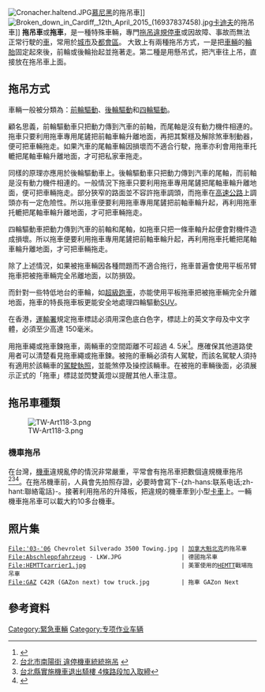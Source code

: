 {{Redirect2|拖車|动车组中的无动力车|动车组拖车}}
[[File:Cronacher.haltend.JPG|thumb]][[慕尼黑|慕尼黑]]的拖吊車]]
[[File:Broken_down_in_Cardiff,_12th_April_2015_(16937837458).jpg|thumb]][[卡迪夫|卡迪夫]]的拖吊車]]
'''拖吊車'''或'''拖車'''，是一種特殊車輛，專門[[拖吊|拖吊]][[違規停車|違規停車]]或因故障、事故而無法正常行駛的[[車|車]]，常用於[[城市|城市]]及[[都會區|都會區]]。
大致上有兩種拖吊方式，一是把[[車輛|車輛]]的[[輪胎|輪胎]]固定起來後，前輪或後輪抬起並拖著走。第二種是用懸吊式，把汽車往上吊，直接放在拖吊車上面。

==拖吊方式==
車輛一般被分類為：[[前輪驅動|前輪驅動]]、[[後輪驅動|後輪驅動]]和[[四輪驅動|四輪驅動]]。

顧名思義，前輪驅動車只把動力傳到汽車的前軸，而尾軸是沒有動力機件相連的。拖車只要利用拖車專用尾鏟把前軸車輪升離地面，再把其繫穩及解除煞車制動器，便可把車輛拖走。如果汽車的尾軸車輪因損壞而不適合行駛，拖車亦利會用拖車托轆把尾軸車輪升離地面，才可把私家車拖走。

同樣的原理亦應用於後輪驅動車上。後輪驅動車只把動力傳到汽車的尾軸，而前軸是沒有動力機件相連的。一般情況下拖車只要利用拖車專用尾鏟把尾軸車輪升離地面，便可把車輛拖走。部分狹窄的路面並不容許拖車調頭，而拖車在[[高速公路|高速公路]]上調頭亦有一定危險性。所以拖車便要利用拖車專用尾鏟把前軸車輪升起，再利用拖車托轆把尾軸車輪升離地面，才可把車輛拖走。

四輪驅動車把動力傳到汽車的前軸和尾軸，如拖車只把一條車軸升起便會對機件造成損壞。所以拖車便要利用拖車專用尾鏟把前軸車輪升起，再利用拖車托轆把尾軸車輪升離地面，才可把車輛拖走。

除了上述情況，如果被拖車輛因各種問題而不適合拖行，拖車普遍會使用平板吊臂拖車把被拖車輛完全吊離地面，以防損毀。

而針對一些特低地台的車輪，如[[超級跑車|超級跑車]]，亦能使用平板拖車把被拖車輛完全升離地面，拖車的特長拖車板更能安全地處理四輪驅動[[SUV|SUV]]。

在香港，[[運輸署|運輸署]]規定拖車標誌必須用深色底白色字，標誌上的英文字母及中文字體，必須至少高達 150毫米。

用拖車繩或拖車鍊拖車，兩輛車的空間距離不可超過 4. 5米<ref>{{Cite web|title=運輸署 - 運載貨物、長車和拖車|url=https://www.td.gov.hk/tc/road_safety/road_users_code/index/chapter_6_for_professional_drivers/loads_/index.html|accessdate=2019-07-24|work=www.td.gov.hk|archive-date=2019-07-24|archive-url=https://web.archive.org/web/20190724100339/https://www.td.gov.hk/tc/road_safety/road_users_code/index/chapter_6_for_professional_drivers/loads_/index.html|dead-url=no}}</ref>。應確保其他道路使用者可以清楚看見拖車繩或拖車鍊。被拖的車輛必須有人駕駛，而該名駕駛人須持有適用於該輛車的[[駕駛執照|駕駛執照]]，並能煞停及操控該輛車。在被拖的車輛後面，必須展示正式的「拖車」標誌並閃雙黃燈以提醒其他人車注意。

== 拖吊車種類 ==
[[File:TW-Art118-3.png|thumb]]
=== 機車拖吊 ===
在台灣，[[摩托車|機車]]違規亂停的情況非常嚴重，平常會有拖吊車把數個違規機車拖吊<ref>[http://www.libertytimes.com.tw/2005/new/jan/2/today-life9.htm 台北市南陽街 違停機車統統拖吊] {{webarchive|url=https://web.archive.org/web/20100619035923/http://www.libertytimes.com.tw/2005/new/jan/2/today-life9.htm |date=2010-06-19 }}</ref><ref>[http://news.sina.com.tw/article/20090803/1989076.html 台北縣實施機車退出騎樓 4條路段加入取締]{{dead link|date=2018年3月 |bot=InternetArchiveBot |fix-attempted=yes }}</ref><ref>{{Cite web |url=http://news.e2.com.tw/utf-8/2009-4/39223.htm |title=高雄市交通局將整頓高醫人行道機車違規停車 |access-date=2009-09-26 |archive-date=2019-08-10 |archive-url=https://web.archive.org/web/20190810145705/http://news.e2.com.tw/utf-8/2009-4/39223.htm |dead-url=no }}</ref>。在拖吊機車前，人員會先拍照存證，必要時會寫下-{zh-hans:联系电话;zh-hant:聯絡電話}-。接著利用拖吊的升降板，把違規的機車牽到小型[[卡車|卡車]]上。一輛機車拖吊車可以載大約10多台機車。

== 照片集 ==
<gallery>
 File:'03-'06 Chevrolet Silverado 3500 Towing.jpg | [[加拿大|加拿大]][[魁北克|魁北克]]的拖吊車
 File:Abschleppfahrzeug - LKW.JPG                 | 德國拖吊車
 File:HEMTTcarrier1.jpg                           | 美軍使用的[[HEMTT|HEMTT]]戰場拖吊車
 File:GAZ C42R (GAZon next) tow truck.jpg         | 拖車 GAZon Next
</gallery>

== 參考資料 ==
<div class="references-small">
<references />
</div>

{{commons|Tow trucks}}
[[Category:緊急車輛|Category:緊急車輛]]
[[Category:专项作业车辆|Category:专项作业车辆]]